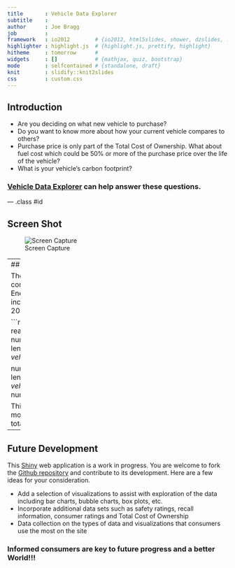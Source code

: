 ```yaml
---
title       : Vehicle Data Explorer
subtitle    : 
author      : Joe Bragg
job         : 
framework   : io2012        # {io2012, html5slides, shower, dzslides, ...}
highlighter : highlight.js  # {highlight.js, prettify, highlight}
hitheme     : tomorrow      # 
widgets     : []            # {mathjax, quiz, bootstrap}
mode        : selfcontained # {standalone, draft}
knit        : slidify::knit2slides
css         : custom.css
---
```


## Introduction

* Are you deciding on what new vehicle to purchase?
* Do you want to know more about how your current vehicle compares to others?
* Purchase price is only part of the Total Cost of Ownership. What about fuel cost which could be 50% or more of the purchase price over the life of the vehicle?
* What is your vehicle's carbon footprint?

### [Vehicle Data Explorer](https://joebragg.shinyapps.io/DataProduct/) can help answer these questions.


--- .class #id 

## Screen Shot

![Screen Capture](figures/Capture1.PNG)

---
## The Data

The data for the Vehicle Data Explorer comes from the U.S. Department of Energy website [fueleconomy.gov](http://www.fueleconomy.gov/). It includes vehicle data from 1984 to 2016.

```r
vehicle.data<-read.csv("../data/vehicles.csv")
numMM<-length(unique(paste(vehicle.data$make,vehicle.data$model)))
numMM

numYMM<-length(unique(paste(vehicle.data$year,vehicle.data$make,vehicle.data$model)))
numYMM
```

This data includes `r numMM` makes & models across `r 2016-1984` years for a total of `r numYMM` vehicles.

---
## Future Development

This [Shiny](http://shiny.rstudio.com/) web application is a work in progress. You are welcome to fork the [Github repository](https://github.com/joebragg/DataProducts.git) and contribute to its development. Here are a few ideas for your consideration.

* Add a selection of visualizations to assist with exploration of the data including bar charts, bubble charts, box plots, etc.
* Incorporate additional data sets such as safety ratings, recall information, consumer ratings and Total Cost of Ownership
* Data collection on the types of data and visualizations that consumers use the most on the site

### Informed consumers are key to future progress and a better World!!!






